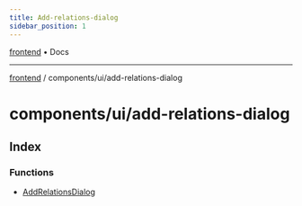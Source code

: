 ```yaml
---
title: Add-relations-dialog
sidebar_position: 1
---
```


[frontend](./add-relations-dialog/../../..) • Docs

***

[frontend](./add-relations-dialog/../../..) / components/ui/add-relations-dialog

# components/ui/add-relations-dialog

## Index

### Functions

- [AddRelationsDialog](./add-relations-dialog/functions/AddRelationsDialog)

